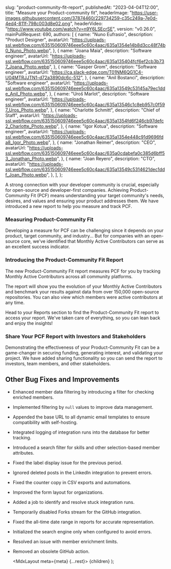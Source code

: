 
  slug: "product-community-fit-report",
  publishedAt: "2023-04-04T12:00",
  title: "Measure your Product-community fit",
  headerImage:
    "https://user-images.githubusercontent.com/37874460/229734259-c35c249a-7e0d-4ed4-811f-798c003d8e02.png",
  headerVideo: "https://www.youtube.com/watch?v=n9Y6LSEcrSE",
  version: "v0.26.0",
  mainPullRequest: 690,
  authors: [
    {
      name: "Nuno Eufrasio",
      description: "Product Designer",
      avatarUrl:
        "https://uploads-ssl.webflow.com/635150609746eee5c60c4aac/635a1354e14b8d3cc48f74b0_Nuno_Photo.webp",
    },
    {
      name: "Joana Maia",
      description: "Software engineer",
      avatarUrl:
        "https://uploads-ssl.webflow.com/635150609746eee5c60c4aac/635a135404fcf6ef2cb3b737_Joana_Photo.webp",
    },
    {
      name: "Gasper Grom",
      description: "Software engineer",
      avatarUrl: "https://ca.slack-edge.com/T01NM6QG1C4-U04MTRJJTN1-d72a3890dc6c-512",
    },
    {
      name: "Anil Bostanci",
      description: "Software engineer",
      avatarUrl:
        "https://uploads-ssl.webflow.com/635150609746eee5c60c4aac/635a13549c53145a79ec1dde_Anil_Photo.webp",
    },
    {
      name: "Uroš Marlot",
      description: "Software engineer",
      avatarUrl:
        "https://uploads-ssl.webflow.com/635150609746eee5c60c4aac/635a13546c1c8eb957c0f597_Uros_Photo.webp",
    },
    {
      name: "Charlotte Schmitt",
      description: "Chief of Staff",
      avatarUrl:
        "https://uploads-ssl.webflow.com/635150609746eee5c60c4aac/635a1354fd6f246cb97defc2_Charlotte_Photo.webp",
    },
    {
      name: "Igor Kotua",
      description: "Software engineer",
      avatarUrl:
        "https://uploads-ssl.webflow.com/635150609746eee5c60c4aac/635a1354e448c91d9696fda8_Igor_Photo.webp",
    },
    {
      name: "Jonathan Reimer",
      description: "CEO",
      avatarUrl:
        "https://uploads-ssl.webflow.com/635150609746eee5c60c4aac/635a0cdabefa0c385d6bff53_Jonathan_Photo.webp",
    },
    {
      name: "Joan Reyero",
      description: "CTO",
      avatarUrl:
        "https://uploads-ssl.webflow.com/635150609746eee5c60c4aac/635a13549c5314621dec1ddf_Joan_Photo.webp",
    },
  ],
};

A strong connection with your developer community is crucial, especially for open-source and developer-first companies.
Achieving Product-Community Fit (PCF) means understanding your target community's needs, desires, and values and ensuring your product addresses them.
We have introduced a new report to help you measure and track PCF.

### Measuring Product-Community Fit 

Developing a measure for PCF can be challenging since it depends on your product, target community, and industry... But for companies with an open-source core, we've identified that Monthly Active Contributors can serve as an excellent success indicator.

<CenteredImage src="https://user-images.githubusercontent.com/37874460/229734232-edb48102-8619-4d41-b764-da6c1f0bed8e.png" maxWidth="100%" />

### Introducing the Product-Community Fit Report
The new Product-Community Fit report measures PCF for you by tracking Monthly Active Contributors across all community platforms.

The report will show you the evolution of your Monthly Active Contributors and benchmark your results against data from over 150,000 open-source repositories. You can also view which members were active contributors at any time.

<CenteredImage src="https://user-images.githubusercontent.com/37874460/229734259-c35c249a-7e0d-4ed4-811f-798c003d8e02.png" maxWidth="100%" />

Head to your Reports section to find the Product-Community Fit report to access your report. We've taken care of everything, so you can lean back and enjoy the insights!

### Share Your PCF Report with Investors and Stakeholders
Demonstrating the effectiveness of your Product-Community Fit can be a game-changer in securing funding, generating interest, and validating your project.
We have added sharing functionality so you can send the report to investors, team members, and other stakeholders.

<VideoPlayer url="https://www.youtube.com/watch?v=xDRm22IPw-4" />

## Other Bug Fixes and Improvements

- Enhanced member data filtering by introducing a filter for checking enriched members. <PullRequest number="709"/>
- Implemented filtering by `null` values to improve data management. <PullRequest number="708"/>
- Appended the base URL to all dynamic email templates to ensure compatibility with self-hosting. <PullRequest number="700"/>
- Integrated logging of integration runs into the database for better tracking. <PullRequest number="695"/>
- Introduced a search filter for skills and other selection-based member attributes. <PullRequest number="698"/>
- Fixed the label display issue for the previous period. <PullRequest number="696"/>
- Ignored deleted posts in the LinkedIn integration to prevent errors. <PullRequest number="718"/>
- Fixed the counter copy in CSV exports and automations. <PullRequest number="717"/>
- Improved the form layout for organizations. <PullRequest number="716"/>
- Added a job to identify and resolve stuck integration runs. <PullRequest number="714"/>
- Temporarily disabled Forks stream for the GitHub integration. <PullRequest number="713"/>
- Fixed the all-time date range in reports for accurate representation. <PullRequest number="707"/>
- Initialized the search engine only when configured to avoid errors. <PullRequest number="710"/>
- Resolved an issue with member enrichment limits. <PullRequest number="706"/>
- Removed an obsolete GitHub action. <PullRequest number="704"/>

  <MdxLayout meta={meta} {...rest}>
    {children}
  </MdxLayout>
);
